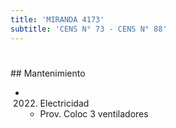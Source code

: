 ```yaml
---
title: 'MIRANDA 4173'
subtitle: 'CENS N° 73 - CENS N° 88'
---
```


#


 ## Mantenimiento

*  (2022) Electricidad 
    + Prov. Coloc 3 ventiladores




